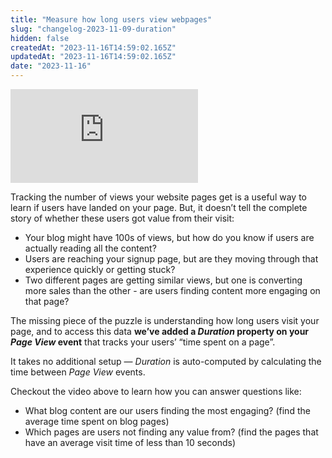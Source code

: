 ```yaml
---
title: "Measure how long users view webpages"
slug: "changelog-2023-11-09-duration"
hidden: false
createdAt: "2023-11-16T14:59:02.165Z"
updatedAt: "2023-11-16T14:59:02.165Z"
date: "2023-11-16"
---
```


<div style={{position: 'relative', paddingBottom: '64.90384615384616%', height: 0}}>
    <iframe src="https://www.loom.com/embed/19461fe6014c48c3806721e735daac30?sid=3b6a69c3-3618-4300-8ce8-25d437ba32d4"
        frameBorder="0"
        webkitallowfullscreen="true" mozallowfullscreen="true" allowFullScreen
        style={{position: 'absolute', 'top': 0, 'left': 0, 'width': '100%', 'height': '100%'}}>
    </iframe>
</div>

Tracking the number of views your website pages get is a useful way to learn if users have landed on your page. But, it doesn’t tell the complete story of whether these users got value from their visit:

- Your blog might have 100s of views, but how do you know if users are actually reading all the content?
- Users are reaching your signup page, but are they moving through that experience quickly or getting stuck?
- Two different pages are getting similar views, but one is converting more sales than the other - are users finding content more engaging on that page?

The missing piece of the puzzle is understanding how long users visit your page, and to access this data **we’ve added a *Duration* property on your *Page View* event** that tracks your users’ “time spent on a page”. 

It takes no additional setup — *Duration* is auto-computed by calculating the time between *Page View* events. 

Checkout the video above to learn how you can answer questions like:

- What blog content are our users finding the most engaging? (find the average time spent on blog pages)
- Which pages are users not finding any value from? (find the pages that have an average visit time of less than 10 seconds)
